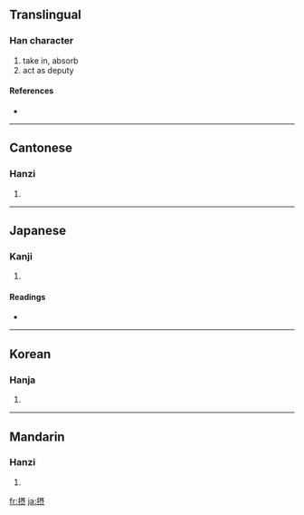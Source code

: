 {{also|攝}}
==Translingual==

===Han character===
{{Han char|rn=64|rad=手|as=10|sn=13|four=|canj=手尸十人 (QSJO)}}

# take in, absorb
# act as deputy

====References====
* {{Han ref|kx=0449.081|dkj=12557|dj=0799.310|hdz=31928.131|uh=6442|ud=25666}}

----

==Cantonese==

===Hanzi===
{{yue-hanzi|jyut=}}

# {{defn|Cantonese}}

----

==Japanese==

===Kanji===
{{ja-kanji|grade=c|rs=手10}}

# {{defn|Japanese}}

====Readings====
* {{ja-readings|on=[[せつ]] (setsu), [[じょう]] (jō)|kun=[[おさめる]] (osameru), [[かねる]] (kaneru), [[とる]] (toru)}}

----

==Korean==

===Hanja===
{{ko-hanja|hangeul=[[섭]], [[엽]]|eumhun=|rv=seop, yeop|mr=sŏp, yŏp|y=sep, yep}}

# {{defn|Korean}}

----

==Mandarin==

===Hanzi===
{{cmn-hanzi|pin=[[shè]] ([[she4]])|wg=she<sup>4</sup>}}

# {{defn|Mandarin}}

[[fr:摂]]
[[ja:摂]]